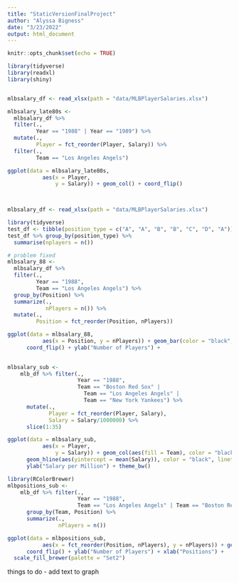 ```yaml
---
title: "StaticVersionFinalProject"
author: "Alyssa Bigness"
date: "3/23/2022"
output: html_document
---
```


```r
knitr::opts_chunk$set(echo = TRUE)
```

```r
library(tidyverse)
library(readxl)
library(shiny)


mlbsalary_df <- read_xlsx(path = "data/MLBPlayerSalaries.xlsx")

mlbsalary_late80s <- 
  mlbsalary_df %>%
  filter(.,
         Year == "1988" | Year == "1989") %>%
  mutate(.,
         Player = fct_reorder(Player, Salary)) %>%
  filter(.,
         Team == "Los Angeles Angels")

ggplot(data = mlbsalary_late80s,
           aes(x = Player,
               y = Salary)) + geom_col() + coord_flip()
  



```

```r
mlbsalary_df <- read_xlsx(path = "data/MLBPlayerSalaries.xlsx")

library(tidyverse)
test_df <- tibble(position_type = c("A", "A", "B", "B", "C", "D", "A"))
test_df %>% group_by(position_type) %>%
  summarise(nplayers = n())

# problem fixed
mlbsalary_88 <- 
  mlbsalary_df %>%
  filter(.,
         Year == "1988",
         Team == "Los Angeles Angels") %>%
  group_by(Position) %>%
  summarize(.,
            nPlayers = n()) %>%
  mutate(.,
         Position = fct_reorder(Position, nPlayers)) 

ggplot(data = mlbsalary_88,
           aes(x = Position, y = nPlayers)) + geom_bar(color = "black", fill = "white", stat = "identity") + 
      coord_flip() + ylab("Number of Players") + 
  
```


```r
mlbsalary_sub <-
    mlb_df %>% filter(.,
                      Year == "1988",
                      Team == "Boston Red Sox" |
                        Team == "Los Angeles Angels" |
                        Team == "New York Yankees") %>%
      mutate(.,
             Player = fct_reorder(Player, Salary),
             Salary = Salary/1000000) %>%
      slice(1:35)

ggplot(data = mlbsalary_sub,
           aes(x = Player,
               y = Salary)) + geom_col(aes(fill = Team), color = "black") + 
      geom_hline(aes(yintercept = mean(Salary)), color = "black", linetype = 2, size = 1.25) + coord_flip() + 
      ylab("Salary per Million") + theme_bw()
```


```r
library(RColorBrewer)
mlbpositions_sub <-
    mlb_df %>% filter(.,
                      Year == "1988",
                      Team == "Los Angeles Angels" | Team == "Boston Red Sox"  | Team == "Chicago Cubs" ) %>%
      group_by(Team, Position) %>%
      summarize(.,
                nPlayers = n())

ggplot(data = mlbpositions_sub,
           aes(x = fct_reorder(Position, nPlayers), y = nPlayers)) + geom_bar(aes(fill = Team), color = "black", stat = "identity", position = "dodge") + 
      coord_flip() + ylab("Number of Players") + xlab("Positions") +
  scale_fill_brewer(palette = "Set2")
```




things to do 
- add text to graph



